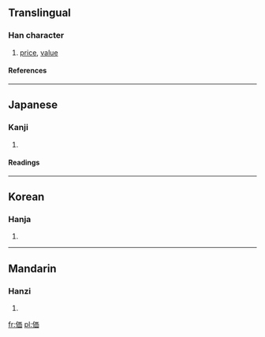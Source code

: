 {{see|價}}

==Translingual==
===Han character===
{{Han char|rad=人|as=06|sn=8|four=|canj=人一中田 (OMLW)}}
# [[price]], [[value]]
====References====
{{Han ref|kx=0102.291|dkj=00628|dj=0218.110|hdz=10146.010|uh=4FA1|ud=20385}}
----
==Japanese==
===Kanji===
{{ja-kanji|grade=|rs=人06}}
# {{defn|Japanese}} 
====Readings====
{{ja-readings|on=[[か]] (ka)|kun=[[あたい]] (atai)}}
----
==Korean==
===Hanja===
{{ko-hanja|hangeul=가|rv=ga|mr=ka}}
# {{defn|Korean}}
----
==Mandarin==
===Hanzi===
{{cmn-hanzi|pin=[[jià]] (jia4)|wg=chia<sup>4</sup>}}
# {{defn|Mandarin}}

[[fr:価]]
[[pl:価]]